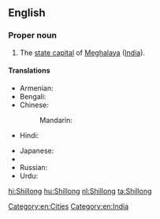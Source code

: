==English==
{{wikipedia}}

===Proper noun===
{{en-proper noun}}

# The [[state capital]] of [[Meghalaya]] ([[India]]).

====Translations====
{{trans-top|capital of Meghalaya, India}}
* Armenian: {{t|hy|Շիլոնգ|tr=Šilong}}
* Bengali: {{t|bn|শিলং|sc=Beng}}
* Chinese:
*: Mandarin: {{t+|cmn|西隆|tr=Xīlóng|sc=Hani}}
* Hindi: {{t|hi|शिलांग|tr=śilāṅg}}
{{trans-mid}}
* Japanese: {{t|ja|シロン|tr=Shiron}}
* {{trreq|pa}}
* Russian: {{t|ru|Шиллонг|m|tr=Šillóng}}
* Urdu: {{t|ur|شیلانگ|tr=śilāṅg}}
{{trans-bottom}}

[[Category:en:Cities]]
[[Category:en:India]]

[[hi:Shillong]]
[[hu:Shillong]]
[[nl:Shillong]]
[[ta:Shillong]]